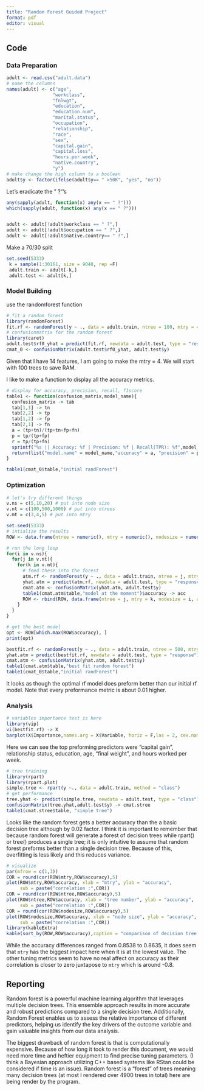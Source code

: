 ```yaml
---
title: "Random Forest Guided Project"
format: pdf
editor: visual
---
```


## Code

### Data Preparation

```r
adult <- read.csv("adult.data")
# name the columns
names(adult) <- c("age",
                 "workclass",
                 "fnlwgt",
                 "education",
                 "education.num",
                 "marital.status",
                 "occupation",
                 "relationship",
                 "race",
                 "sex",
                 "capital.gain",
                 "capital.loss",
                 "hours.per.week",
                 "native.country",
                 "y")
# make change the high column to a boolean
adult$y <- factor(ifelse(adult$y== " >50K", "yes", "no"))
```

Let's eradicate the " ?"'s

```r
any(sapply(adult, function(x) any(x == " ?")))
which(sapply(adult, function(x) any(x == " ?")))


adult <- adult[!adult$workclass == " ?",]
adult <- adult[!adult$occupation == " ?",]
adult <- adult[!adult$native.country== " ?",]
```

Make a 70/30 split

```r
set.seed(5333)
 k = sample(1:30161, size = 9048, rep =F)
 adult.train <- adult[-k,]
 adult.test <- adult[k,]
```

### Model Building

use the randomforest function

```r
# fit a random forest
library(randomForest)
fit.rf <- randomForest(y ~ ., data = adult.train, ntree = 100, mtry = 4, nodesize = 10)
# confusionmatrix for the random forest
library(caret)
adult.test$rf0_yhat = predict(fit.rf, newdata = adult.test, type = "response")
cmat_0 <- confusionMatrix(adult.test$rf0_yhat, adult.test$y)
```

Given that I have 14 features, I am going to make the mtry = 4. We will start with 100 trees to save RAM.

I like to make a function to display all the accuracy metrics.

```r
# display for accuracy, precision, recall, f1score
table1 <- function(confusion_matrix,model_name){
  confusion_matrix -> tab
  tab[1,1] -> tn
  tab[2,2] -> tp
  tab[1,2] -> fp
  tab[2,1] -> fn
  a = (tp+tn)/(tp+tn+fp+fn)
  p = tp/(tp+fp)
  r = tp/(tp+fn)
  sprintf("%s || Accuracy: %f | Precision: %f | Recall(TPR): %f",model_name,a,p,r)
  return(list("model.name" = model_name,"accuracy" = a, "precision" = p, "recall" = r))
}

table1(cmat_0$table,"initial randForest")
```

### Optimization

```r
# let's try different things
v.ns = c(5,10,20) # put into node size
v.nt = c(100,500,1000) # put into ntrees
v.mt = c(3,4,5) # put into mtry
```

```r
set.seed(5333)
# intialize the results
ROW <- data.frame(ntree = numeric(), mtry = numeric(), nodesize = numeric(), accuracy = numeric())

# run the long loop
for(i in v.ns){
  for(j in v.nt){
    for(k in v.mt){
      # feed these into the forest
      atm.rf <- randomForest(y ~ ., data = adult.train, ntree = j, mtry = k, nodesize = i)
      yhat.atm = predict(atm.rf, newdata = adult.test, type = "response")
      cmat.atm <- confusionMatrix(yhat.atm, adult.test$y)
      table1(cmat.atm$table,"model at the moment")$accuracy -> acc
      ROW <- rbind(ROW, data.frame(ntree = j, mtry = k, nodesize = i, accuracy = acc))
    }
  }
}

# get the best model
opt <- ROW[which.max(ROW$accuracy), ]
print(opt)

```

```r
bestfit.rf <- randomForest(y ~ ., data = adult.train, ntree = 500, mtry = 3, nodesize = 10)
yhat.atm = predict(bestfit.rf, newdata = adult.test, type = "response")
cmat.atm <- confusionMatrix(yhat.atm, adult.test$y)
table1(cmat.atm$table,"best fit random forest")
table1(cmat_0$table,"initial randForest")
```

It looks as though the optimal rf model does preform better than our initial rf model. Note that every preformance metric is about 0.01 higher.

### Analysis

```r
# variables importance test is here
library(vip)
vi(bestfit.rf) -> X
barplot(X$Importance,names.arg = X$Variable, horiz = F,las = 2, cex.names = 0.8)
```

Here we can see the top preforming predictors were "capital gain", relationship status, education, age, "final weight", and hours worked per week.

```r
# tree training
library(rpart)
library(rpart.plot)
simple.tree <- rpart(y ~., data = adult.train, method = "class")
# get performance
tree.yhat <- predict(simple.tree, newdata = adult.test, type = "class")
confusionMatrix(tree.yhat,adult.test$y) -> cmat.stree
table1(cmat.stree$table, "simple tree")
```

Looks like the random forest gets a better accuracy than the a basic decision tree although by 0.02 factor. I think it is important to remember that because random forest will generate a forest of decision trees while rpart() or tree() produces a single tree; it is only intuitive to assume that random forest preforms better than a single decision tree. Because of this, overfitting is less likely and this reduces variance.


```r
# visualize
par(mfrow = c(1,3))
COR = round(cor(ROW$mtry,ROW$accuracy),5)
plot(ROW$mtry,ROW$accuracy, xlab = "mtry", ylab = "accuracy",
     sub = paste("correlation :",COR))
COR = round(cor(ROW$ntree,ROW$accuracy),5)
plot(ROW$ntree,ROW$accuracy, xlab = "tree number", ylab = "accuracy",
     sub = paste("correlation :",COR))
COR = round(cor(ROW$nodesize,ROW$accuracy),5)
plot(ROW$nodesize,ROW$accuracy, xlab = "node size", ylab = "accuracy",
     sub = paste("correlation :",COR))
library(kableExtra)
kable(sort_by(ROW,ROW$accuracy),caption = "comparison of decision tree perfomance")
```

While the accuracy differences ranged from 0.8538 to 0.8635, it does seem that `mtry` has the biggest impact here when it is at the lowest value. The other tuning metrics seem to have no real affect on accuracy as their correlation is closer to zero juxtapose to `mtry` which is around -0.8.

\newpage

## Reporting

Random forest is a powerful machine learning algorithm that leverages multiple decision trees. This ensemble approach results in more accurate and robust predictions compared to a single decision tree. Additionally, Random Forest enables us to assess the relative importance of different predictors, helping us identify the key drivers of the outcome variable and gain valuable insights from our data analysis.

The biggest drawback of random forest is that is computationally expensive. Because of how long it took to render this document, we would need more time and heftier equipment to find precise tuning parameters. (I think a Bayesian approach utilizing C++ based systems like RStan could be considered if time is an issue). Random forest is a "forest" of trees meaning many decision trees (at most I rendered over 4900 trees in total) here are being render by the program.
